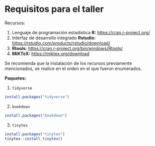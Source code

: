 # Requisitos para el taller {#requi}

Recursos:

1. Lenguaje de programación estadística **R:** <https://cran.r-project.org/>
1. Interfaz de desarrollo integrado **Rstudio:** <https://rstudio.com/products/rstudio/download/>
1. **Rtools:** <https://cran.r-project.org/bin/windows/Rtools/>
1. **MiKTeX:** <https://miktex.org/download>

Se recomienda que la instalación de los recursos previamente mencionados, se realice en el orden en el que fueron enumerados.

**Paquetes:**

1. ``tidyverse``

```r
install.packages("tidyverse")
```

2. ``bookdown``

```r
install.packages("bookdown")
```

3. ``tinytex``

```r
install.packages("tinytex")
tinytex::install_tinytex()
```

